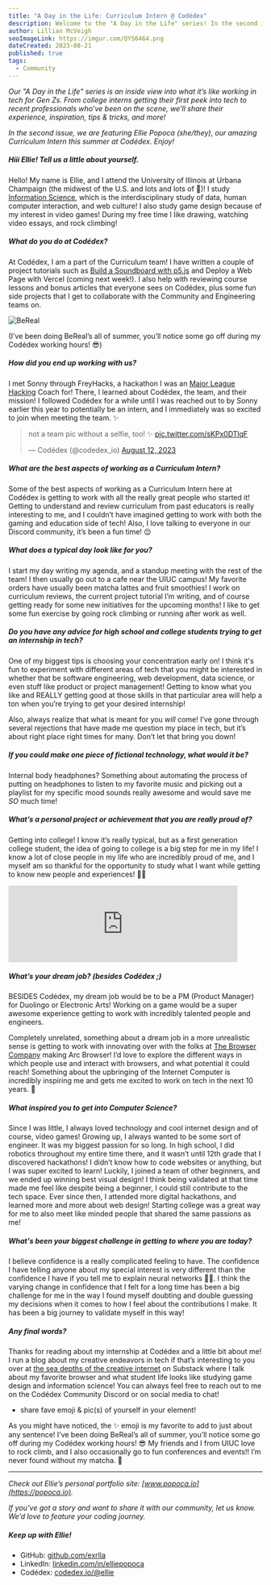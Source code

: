 ```yaml
---
title: "A Day in the Life: Curriculum Intern @ Codédex"
description: Welcome to the "A Day in the Life" series! In the second issue, we are spotlighting Ellie Popoca, an Information Science and Game Design major at the University of Illinoise Urbana-Champaign and an ex-Major League Hacking (MLH) coach, and our wonderful Curriculum Intern at Codédex this summer. ✨
author: Lillian McVeigh
seoImageLink: https://imgur.com/QYS6464.png
dateCreated: 2023-08-21
published: true
tags:
  - Community
---
```


_Our "A Day in the Life" series is an inside view into what it’s like working in tech for Gen Zs. From college interns getting their first peek into tech to recent professionals who’ve been on the scene, we’ll share their experience, inspiration, tips & tricks, and more!_

_In the second issue, we are featuring Ellie Popoca (she/they), our amazing Curriculum Intern this summer at Codédex. Enjoy!_

##### Hiii Ellie! Tell us a little about yourself.

Hello! My name is Ellie, and I attend the University of Illinois at Urbana Champaign (the midwest of the U.S. and lots and lots of 🌽)! I study [Information Science](https://ischool.illinois.edu), which is the interdisciplinary study of data, human computer interaction, and web culture! I also study game design because of my interest in video games! During my free time I like drawing, watching video essays, and rock climbing! 

##### What do you do at Codédex?

At Codédex, I am a part of the Curriculum team! I have written a couple of project tutorials such as [Build a Soundboard with p5.js](https://www.codedex.io/projects/build-an-interactive-soundboard-with-p5js) and Deploy a Web Page with Vercel (coming next week!). I also help with reviewing course lessons and bonus articles that everyone sees on Codédex, plus some fun side projects that I get to collaborate with the Community and Engineering teams on.

![BeReal](https://imgur.com/Q9km4Fg.png)
<div style={{textAlign: "center"}}>(I’ve been doing BeReal’s all of summer, you’ll notice some go off during my Codédex working hours! 😎)</div>

##### How did you end up working with us?

I met Sonny through FreyHacks, a hackathon I was an [Major League Hacking](https://mlh.io) Coach for! There, I learned about Codédex, the team, and their mission! I followed Codédex for a while until I was reached out to by Sonny earlier this year to potentially be an intern, and I immediately was so excited to join when meeting the team. ✨

<blockquote className="twitter-tweet"><p lang="en" dir="ltr">not a team pic without a selfie, too! ✨ <a href="https://t.co/sKPx0DTlqF">pic.twitter.com/sKPx0DTlqF</a></p>&mdash; Codédex (@codedex_io) <a href="https://twitter.com/codedex_io/status/1690405384287121410?ref_src=twsrc%5Etfw">August 12, 2023</a></blockquote> <script async src="https://platform.twitter.com/widgets.js" charset="utf-8"></script>

##### What are the best aspects of working as a Curriculum Intern?

Some of the best aspects of working as a Curriculum Intern here at Codédex is getting to work with all the really great people who started it! Getting to understand and review curriculum from past educators is really interesting to me, and I couldn’t have imagined getting to work with both the gaming and education side of tech! Also, I love talking to everyone in our Discord community, it’s been a fun time! 😌

##### What does a typical day look like for you?

I start my day writing my agenda, and a standup meeting with the rest of the team! I then usually go out to a cafe near the UIUC campus! My favorite orders have usually been matcha lattes and fruit smoothies! I work on curriculum reviews, the current project tutorial I’m writing, and of course getting ready for some new initiatives for the upcoming months! I like to get some fun exercise by going rock climbing or running after work as well. 


##### Do you have any advice for high school and college students trying to get an internship in tech?

One of my biggest tips is choosing your concentration early on! I think it's fun to experiment with different areas of tech that you might be interested in whether that be software engineering, web development, data science, or even stuff like product or project management! Getting to know what you like and REALLY getting good at those skills in that particular area will help a ton when you’re trying to get your desired internship! 

Also, always realize that what is meant for you _will_ come! I’ve gone through several rejections that have made me question my place in tech, but it’s about right place right times for many. Don’t let that bring you down! 

##### If you could make one piece of fictional technology, what would it be?
Internal body headphones? Something about automating the process of putting on headphones to listen to my favorite music and picking out a playlist for my specific mood sounds really awesome and would save me _SO_ much time! 

##### What’s a personal project or achievement that you are really proud of?
Getting into college! I know it’s really typical, but as a first generation college student, the idea of going to college is a big step for me in my life! I know a lot of close people in my life who are incredibly proud of me, and I myself am so thankful for the opportunity to study what I want while getting to know new people and experiences! 🎒💖

<iframe style={{borderRadius: "12px"}} src="https://open.spotify.com/embed/playlist/2zpEtzNJAmLL2CEaZh9Fpx?utm_source=generator&theme=0" width="90%" height="152" frameBorder="0" allowfullscreen="" allow="autoplay; clipboard-write; encrypted-media; fullscreen; picture-in-picture" loading="lazy"></iframe>

##### What’s your dream job? (besides Codédex ;)

BESIDES Codédex, my dream job would be to be a PM (Product Manager) for Duolingo or Electronic Arts! Working on a game would be a super awesome experience getting to work with incredibly talented people and engineers. 

Completely unrelated, something about a dream job in a more unrealistic sense is getting to work with innovating over with the folks at [The Browser Company](https://thebrowser.company) making Arc Browser! I’d love to explore the different ways in which people use and interact with browsers, and what potential it could reach! Something about the upbringing of the Internet Computer is incredibly inspiring me and gets me excited to work on tech in the next 10 years. 🚀

##### What inspired you to get into Computer Science?

Since I was little, I always loved technology and cool internet design and of course, video games! Growing up, I always wanted to be some sort of engineer. It was my biggest passion for so long. In high school, I did robotics throughout my entire time there, and it wasn’t until 12th grade that I discovered hackathons! I didn’t know how to code websites or anything, but I was super excited to learn! Luckily, I joined a team of other beginners, and we ended up winning best visual design! I think being validated at that time made me feel like despite being a beginner, I could still contribute to the tech space. Ever since then, I attended more digital hackathons, and learned more and more about web design! Starting college was a great way for me to also meet like minded people that shared the same passions as me! 

##### What's been your biggest challenge in getting to where you are today?
I believe confidence is a really complicated feeling to have. The confidence I have telling anyone about my special interest is very different than the confidence I have if you tell me to explain neural networks 😵‍💫. I think the varying change in confidence that I felt for a long time has been a big challenge for me in the way I found myself doubting and double guessing my decisions when it comes to how I feel about the contributions I make. It has been a big journey to validate myself in this way! 

##### Any final words?

Thanks for reading about my internship at Codédex and a little bit about me! I run a blog about my creative endeavors in tech if that’s interesting to you over at [the sea depths of the creative internet](https://jelliefish.substack.com/) on Substack where I talk about my favorite browser and what student life looks like studying game design and information science! You can always feel free to reach out to me on the Codédex Community Discord or on social media to chat! 
 
+ share fave emoji & pic(s) of yourself in your element!

As you might have noticed, the ✨ emoji is my favorite to add to just about any sentence! I’ve been doing BeReal’s all of summer, you’ll notice some go off during my Codédex working hours! 😎 My friends and I from UIUC love to rock climb, and I also occasionally go to fun conferences and events!! I’m never found without my matcha. 🍵

---

_Check out Ellie’s personal portfolio site: ​​​​[www.popoca.io](https://popoca.io)._

_If you’ve got a story and want to share it with our community, let us know. We’d love to feature your coding journey._

##### Keep up with Ellie!

- GitHub: [github.com/exrlla](https://github.com/exrlla)
- LinkedIn: [linkedin.com/in/elliepopoca](https://www.linkedin.com/in/elliepopoca)
- Codédex: [codedex.io/@ellie](https://www.codedex.io/@ellie)
